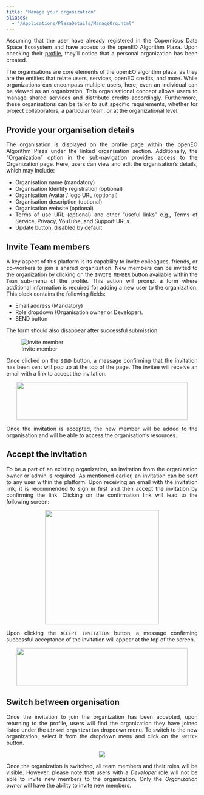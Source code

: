 ```yaml
---
title: "Manage your organization"
aliases: 
  - "/Applications/PlazaDetails/ManageOrg.html"
---
```


<div style="text-align: justify">

Assuming that the user have already registered in the Copernicus Data Space Ecosystem and have access to the openEO Algorithm Plaza. Upon checking their [profile](https://marketplace-portal.dataspace.copernicus.eu/profile){target='_blank'}, they'll notice that a personal organization has been created.

The organisations are core elements of the openEO algorithm plaza, as they are the entities that relate users, services, openEO credits, and more. While organizations can encompass multiple users, here, even an individual can be viewed as an organization. This organisational concept allows users to manage shared services and distribute credits accordingly. Furthermore, these organisations can be tailor to suit specific requirements, whether for project collaborators, a particular team, or at the organizational level.

## Provide your organisation details

The organisation is displayed on the profile page within the openEO Algorithm Plaza under the linked organisation section. Additionally, the "Organization" option in the sub-navigation provides access to the Organization page. Here, users can view and edit the organisation's details, which may include:

* Organisation name (mandatory)
* Organisation Identity registration (optional)
* Organisation Avatar / logo URL (optional)
* Organisation description (optional)
* Organisation website (optional)
* Terms of use URL (optional) and other “useful links” e.g., Terms of Service, Privacy, YouTube, and Support URLs
* Update button, disabled by default

## Invite Team members

A key aspect of this platform is its capability to invite colleagues, friends, or co-workers to join a shared organization. New members can be invited to the organization by clicking on the `INVITE MEMBER` button available within the `Team` sub-menu of the profile. This action will prompt a form where additional information is required for adding a new user to the organization. This block contains the following fields:

* Email address (Mandatory)
* Role dropdown (Organisation owner or Developer).
* SEND button

The form should also disappear after successful submission.

![Invite member](../_images/PlazaInviteTeam.png)

Once clicked on the `SEND` button,  a message confirming that the invitation has been sent will pop up at the top of the page. The invitee will receive an email with a link to accept the invitation.

<div style="width: 100%; text-align: center">
<img src="../_images/PlazaInvited.png"
width="450" height="100"/>
</div>

Once the invitation is accepted, the new member will be added to the organisation and will be able to access the organisation's resources.

## Accept the invitation

To be a part of an existing organization, an invitation from the organization owner or admin is required. As mentioned earlier, an invitation can be sent to any user within the platform. Upon receiving an email with the invitation link, it is recommended to sign in first and then accept the invitation by confirming the link. Clicking on the confirmation link will lead to the following screen:

<div style="width: 100%; text-align: center">
<img src="../_images/PlazaAcceptInvitation.PNG" width="300" height="300"  />
</div>


Upon clicking the ```ACCEPT INVITATION``` button, a message confirming successful acceptance of the invitation will appear at the top of the screen.

<div style="width: 100%; text-align: center">
<img src="../_images/PlazaAccepted.PNG"
width="450" height="100"  />
</div>


## Switch between organisation

Once the invitation to join the organization has been accepted, upon returning to the profile, users will find the organization they have joined listed under the ```Linked organization``` dropdown menu. To switch to the new organization, select it from the dropdown menu and click on the ```SWITCH``` button.

<div style="width: 100%; text-align: center">
<img src="../_images/PlazaSwitchOrg.PNG" />
</div>


Once the organization is switched, all team members and their roles will be visible. However, please note that users with a *Developer* role will not be able to invite new members to the organization. Only the *Organization owner* will have the ability to invite new members.


</div>